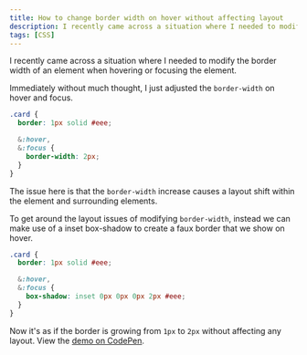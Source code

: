 ```yaml
---
title: How to change border width on hover without affecting layout
description: I recently came across a situation where I needed to modify the border width of an element when hovering or focusing the element.
tags: [CSS]
---
```


I recently came across a situation where I needed to modify the border width of an element when hovering or focusing the element.

Immediately without much thought, I just adjusted the `border-width` on hover and focus.

```scss
.card {
  border: 1px solid #eee;

  &:hover,
  &:focus {
    border-width: 2px;
  }
}
```

The issue here is that the `border-width` increase causes a layout shift within the element and surrounding elements.

To get around the layout issues of modifying `border-width`, instead we can make use of a inset box-shadow to create a faux border that we show on hover.

```scss
.card {
  border: 1px solid #eee;

  &:hover,
  &:focus {
    box-shadow: inset 0px 0px 0px 2px #eee;
  }
}
```

Now it's as if the border is growing from `1px` to `2px` without affecting any layout. View the [demo on CodePen](https://codepen.io/alexcarpenter/pen/XWKKONX).

